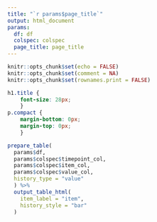 ```yaml
---
title: "`r params$page_title`"
output: html_document
params:
  df: df
  colspec: colspec
  page_title: page_title
---
```


```r
knitr::opts_chunk$set(echo = FALSE)
knitr::opts_chunk$set(comment = NA)
knitr::opts_chunk$set(rownames.print = FALSE)
```

```css
h1.title {
	font-size: 28px;
	}
p.compact {
	margin-bottom: 0px;
	margin-top: 0px;
	}
```

```r
prepare_table(
  params$df,
  params$colspec$timepoint_col,
  params$colspec$item_col,
  params$colspec$value_col,
  history_type = "value"
  ) %>%
  output_table_html(
    item_label = "item",
    history_style = "bar"
  )
```

